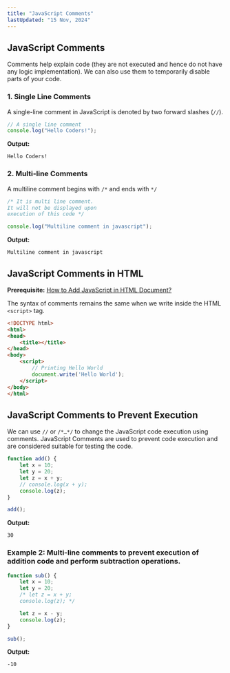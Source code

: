```yaml
---
title: "JavaScript Comments"
lastUpdated: "15 Nov, 2024"
---
```


## JavaScript Comments

Comments help explain code (they are not executed and hence do not have any logic implementation). We can also use them to temporarily disable parts of your code.

### 1. Single Line Comments
A single-line comment in JavaScript is denoted by two forward slashes (`//`).

```javascript
// A single line comment  
console.log("Hello Coders!");    
```

**Output:**
```
Hello Coders!
```

### 2. Multi-line Comments
A multiline comment begins with `/*` and ends with `*/`

```javascript
/* It is multi line comment.  
It will not be displayed upon 
execution of this code */  

console.log("Multiline comment in javascript");  
```

**Output:**
```
Multiline comment in javascript
```

## JavaScript Comments in HTML

**Prerequisite:** [How to Add JavaScript in HTML Document?](#)

The syntax of comments remains the same when we write inside the HTML `<script>` tag.

```html
<!DOCTYPE html>
<html>
<head>
    <title></title>
</head>
<body>
    <script>
        // Printing Hello World
        document.write('Hello World');
    </script>
</body>
</html>
```

## JavaScript Comments to Prevent Execution

We can use `//` or `/*…*/` to change the JavaScript code execution using comments. JavaScript Comments are used to prevent code execution and are considered suitable for testing the code.

```javascript
function add() {
    let x = 10;
    let y = 20;
    let z = x + y;
    // console.log(x + y);
    console.log(z);
}

add();
```

**Output:**
```
30
```

### Example 2: Multi-line comments to prevent execution of addition code and perform subtraction operations.

```javascript
function sub() {
    let x = 10;
    let y = 20;
    /* let z = x + y;
    console.log(z); */

    let z = x - y;
    console.log(z);
}

sub();
```

**Output:**
```
-10